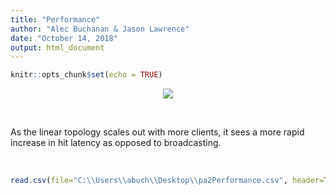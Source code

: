 ```yaml
---
title: "Performance"
author: "Alec Buchanan & Jason Lawrence"
date: "October 14, 2018"
output: html_document
---
```


```r
knitr::opts_chunk$set(echo = TRUE)
```

<center>

![](C:\Users\abuch\Desktop\pa2performace.png "")
</center>

<br/>

As the linear topology scales out with more clients, it sees a more rapid increase in hit latency as opposed to broadcasting.

<br/>

```r

read.csv(file="C:\\Users\\abuch\\Desktop\\pa2Performance.csv", header=TRUE, sep=",")

```